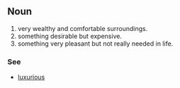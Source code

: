 ==Noun==
#very wealthy and comfortable surroundings.
#something desirable but expensive.
#something very pleasant but not really needed in life.

===See===
*[[luxurious]]